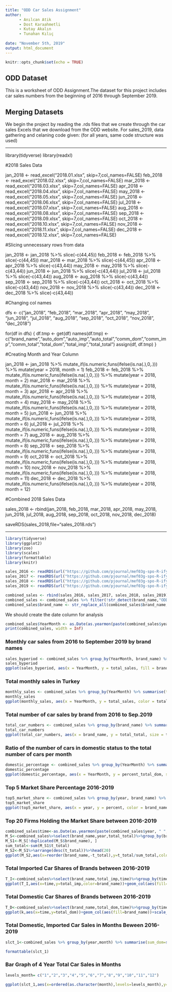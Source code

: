 ---
title: "ODD Car Sales Assignment"
author:
      - Anılcan Atik
      - Dost Karaahmetli
      - Kutay Akalın
      - Tunahan Kılıç
      
date: "November 5th, 2019"
output: html_document
---

```{r setup, include=FALSE}
knitr::opts_chunk$set(echo = TRUE)
```

## ODD Dataset

This is a worksheet of ODD Assignment.The dataset for this project includes car sales numbers from the beginning of 2016 through September 2019.

## Merging Datasets
We begin the project by reading the .rds files that we create through the car sales Excels that we download from the ODD website. For sales_2019, data gathering and celaning code given: (for all years, same code structure was used)


------

library(tidyverse)
library(readxl)

#2018 Sales Data

jan_2018 <- read_excel("2018.01.xlsx", skip=7,col_names=FALSE)
feb_2018 <- read_excel("2018.02.xlsx", skip=7,col_names=FALSE)
mar_2018 <- read_excel("2018.03.xlsx", skip=7,col_names=FALSE)
apr_2018 <- read_excel("2018.04.xlsx", skip=7,col_names=FALSE)
may_2018 <- read_excel("2018.05.xlsx", skip=7,col_names=FALSE)
jun_2018 <- read_excel("2018.06.xlsx", skip=7,col_names=FALSE)
jul_2018 <- read_excel("2018.07.xlsx", skip=7,col_names=FALSE)
aug_2018 <- read_excel("2018.08.xlsx", skip=7,col_names=FALSE)
sep_2018 <- read_excel("2018.09.xlsx", skip=7,col_names=FALSE)
oct_2018 <- read_excel("2018.10.xlsx", skip=7,col_names=FALSE)
nov_2018 <- read_excel("2018.11.xlsx", skip=7,col_names=FALSE)
dec_2018 <- read_excel("2018.12.xlsx", skip=7,col_names=FALSE)


#Slicing unnecessary rows from data

jan_2018 <- jan_2018 %>% slice(-c(44,45))
feb_2018 <- feb_2018 %>% slice(-c(44,45))
mar_2018 <- mar_2018 %>% slice(-c(44,45))
apr_2018 <- apr_2018 %>% slice(-c(43,44))
may_2018 <- may_2018 %>% slice(-c(43,44))
jun_2018 <- jun_2018 %>% slice(-c(43,44))
jul_2018 <- jul_2018 %>% slice(-c(43,44))
aug_2018 <- aug_2018 %>% slice(-c(43,44))
sep_2018 <- sep_2018 %>% slice(-c(43,44))
oct_2018 <- oct_2018 %>% slice(-c(43,44))
nov_2018 <- nov_2018 %>% slice(-c(43,44))
dec_2018 <- dec_2018 %>% slice(-c(43,44))


#Changing col names

dfs <- c("jan_2018", "feb_2018", "mar_2018", "apr_2018", "may_2018", "jun_2018", "jul_2018", "aug_2018", "sep_2018", "oct_2018", "nov_2018", "dec_2018")


for(df in dfs) {
  df.tmp <- get(df)
  names(df.tmp) <- c("brand_name","auto_dom","auto_imp","auto_total","comm_dom","comm_imp","comm_total","total_dom","total_imp","total_total") 
  assign(df, df.tmp)
}


#Creating Month and Year Column

jan_2018 <- jan_2018 %>% mutate_if(is.numeric,funs(ifelse(is.na(.),0,.))) %>% mutate(year = 2018, month = 1)
feb_2018 <- feb_2018 %>% mutate_if(is.numeric,funs(ifelse(is.na(.),0,.))) %>% mutate(year = 2018, month = 2)
mar_2018 <- mar_2018 %>% mutate_if(is.numeric,funs(ifelse(is.na(.),0,.))) %>% mutate(year = 2018, month = 3)
apr_2018 <- apr_2018 %>% mutate_if(is.numeric,funs(ifelse(is.na(.),0,.))) %>% mutate(year = 2018, month = 4)
may_2018 <- may_2018 %>% mutate_if(is.numeric,funs(ifelse(is.na(.),0,.))) %>% mutate(year = 2018, month = 5)
jun_2018 <- jun_2018 %>% mutate_if(is.numeric,funs(ifelse(is.na(.),0,.))) %>% mutate(year = 2018, month = 6)
jul_2018 <- jul_2018 %>% mutate_if(is.numeric,funs(ifelse(is.na(.),0,.))) %>% mutate(year = 2018, month = 7)
aug_2018 <- aug_2018 %>% mutate_if(is.numeric,funs(ifelse(is.na(.),0,.))) %>% mutate(year = 2018, month = 8)
sep_2018 <- sep_2018 %>% mutate_if(is.numeric,funs(ifelse(is.na(.),0,.))) %>% mutate(year = 2018, month = 9)
oct_2018 <- oct_2018 %>% mutate_if(is.numeric,funs(ifelse(is.na(.),0,.))) %>% mutate(year = 2018, month = 10)
nov_2018 <- nov_2018 %>% mutate_if(is.numeric,funs(ifelse(is.na(.),0,.))) %>% mutate(year = 2018, month = 11)
dec_2018 <- dec_2018 %>% mutate_if(is.numeric,funs(ifelse(is.na(.),0,.))) %>% mutate(year = 2018, month = 12)



#Combined 2018 Sales Data

sales_2018 <- rbind(jan_2018, feb_2018, mar_2018, apr_2018, may_2018, jun_2018, jul_2018, aug_2018, sep_2018, oct_2018, nov_2018, dec_2018)


saveRDS(sales_2018,file="sales_2018.rds")


------


```{r warning=FALSE,message=FALSE}
library(tidyverse)
library(ggplot2)
library(zoo)
library(scales)
library(formattable)
library(knitr)
```


```{r readRDS}
sales_2016 <- readRDS(url("https://github.com/pjournal/mef03g-spo-R-ify/blob/master/sales_2016.rds?raw=true"))
sales_2017 <- readRDS(url("https://github.com/pjournal/mef03g-spo-R-ify/blob/master/sales_2017.rds?raw=true"))
sales_2018 <- readRDS(url("https://github.com/pjournal/mef03g-spo-R-ify/blob/master/sales_2018.rds?raw=true"))
sales_2019 <- readRDS(url("https://github.com/pjournal/mef03g-spo-R-ify/blob/master/sales_2019.rds?raw=true"))
```

```{r combined_sales}
combined_sales <- rbind(sales_2016, sales_2017, sales_2018, sales_2019)
combined_sales <- combined_sales %>% filter(!str_detect(brand_name,"ODD"))
combined_sales$brand_name <- str_replace_all(combined_sales$brand_name,"ASTON MARTÄ°N","ASTON MARTIN")
```

We should create the date column for analysis
```{r date column}
combined_sales$YearMonth <- as.Date(as.yearmon(paste(combined_sales$year, " ", combined_sales$month), "%Y %m"))
print(combined_sales, width = Inf)
```


### Monthly car sales from 2016 to September 2019 by brand names
```{r monthly car sales by brand}
sales_byperiod <- combined_sales %>% group_by(YearMonth, brand_name) %>% summarise(total_sales = sum(total_total)) %>% arrange(desc(total_sales)) %>% top_n(1)
sales_byperiod
ggplot(sales_byperiod, aes(x = YearMonth, y = total_sales, fill = brand_name)) + geom_bar(stat = "identity")
```

### Total monthly sales in Turkey
```{r message = FALSE}
monthly_sales <- combined_sales %>% group_by(YearMonth) %>% summarise(total_sales = sum(total_total)) %>% arrange(desc(total_sales))
monthly_sales
ggplot(monthly_sales, aes(x = YearMonth, y = total_sales, color = total_sales)) + geom_point() + geom_smooth()
```

### Total number of car sales by brand from 2016 to Sep.2019
```{r message = FALSE, fig.height=10, fig.width=15, fig.asp= .60}
total_car_numbers <- combined_sales %>% group_by(brand_name) %>% summarise(total_total = sum(total_total)) %>% arrange(desc(total_total))
total_car_numbers
ggplot(total_car_numbers, aes(x = brand_name, y = total_total, size = total_total, color = brand_name)) + geom_point() + theme(axis.text.x = element_text(angle = 90))
```

### Ratio of the number of cars in domestic status to the total number of cars per month
```{r message = FALSE}
domestic_percentage <- combined_sales %>% group_by(YearMonth) %>% summarise(total_dom = sum(total_dom), total_total = sum(total_total)) %>% mutate(percent_total_dom = total_dom/total_total) %>% arrange(desc(percent_total_dom))
domestic_percentage
ggplot(domestic_percentage, aes(x = YearMonth, y = percent_total_dom, size = percent_total_dom, color = percent_total_dom)) + geom_point() + scale_color_gradientn(colours = rainbow(2))
```

### Top 5 Market Share Percentage 2016-2019
```{r message = FALSE}
top5_market_share <- combined_sales %>% group_by(year, brand_name) %>% summarise(total_sales = sum(total_total)) %>% mutate(percent = total_sales / sum(total_sales)) %>% top_n(5, percent)
top5_market_share
ggplot(top5_market_share, aes(x = year, y = percent, color = brand_name)) + geom_point() + geom_line()
```

### Top 20 Firms Holding the Market Share between 2016-2019
```{r message = FALSE}
combined_sales$time<-as.Date(as.yearmon(paste(combined_sales$year, " ", combined_sales$month), "%Y %m"))
M_S<-combined_sales%>%select(brand_name,year,total_total)%>%group_by(brand_name)%>%mutate(t_total=sum(total_total))
M_S1<-M_S[!duplicated(M_S$brand_name), ]
sum_total<-sum(M_S1$t_total)
M_S2<-M_S1%>%arrange(desc(t_total))%>%head(20)
ggplot(M_S2,aes(x=reorder(brand_name,-t_total),y=t_total/sum_total,color=brand_name))+geom_col(aes(fill=brand_name))+theme(axis.text.x = element_text(angle = 90, hjust = 1))+labs(title = "2016-2019 Total Market Share in Percentage",y="Market Share in Percentage",x="Company Names")
```

### Total Imported Car Shares of Brands between 2016-2019
```{r message = FALSE}
T_I<-combined_sales%>%select(brand_name,total_imp,time)%>%group_by(time)%>% mutate(perc_total_imp = total_imp/sum(total_imp))%>%top_n(10)
ggplot(T_I,aes(x=time,y=total_imp,color=brand_name))+geom_col(aes(fill=brand_name))+scale_x_date(labels = date_format("%Y %m"))+labs(title = "2016-2019 Total Imports",y="Total Imports",x="Time")
```

### Total Domestic Car Shares of Brands between 2016-2019
```{r message = FALSE}
T_D<-combined_sales%>%select(brand_name,total_dom,time)%>%group_by(time)%>% mutate(perc_total_dom = total_dom/sum(total_dom))%>%top_n(10)  
ggplot(k,aes(x=time,y=total_dom))+geom_col(aes(fill=brand_name))+scale_x_date(labels = date_format("%Y %m"))+labs(title = "2016-2019 Total Domestic",y="Total Domestic",x="Time")
```

### Total Domestic, Imported Car Sales in Months Beween 2016-2019
```{r message = FALSE}

slct_1<-combined_sales %>% group_by(year,month) %>% summarise(sum_dom=sum(total_dom),sum_imp=sum(total_imp),sum_total=sum(total_total),sum_dom) %>% ungroup()

formattable(slct_1)
```

### Bar Graph of 4 Year Total Car Sales in Months
```{r message = FALSE}

levels_month= c("1","2","3","4","5","6","7","8","9","10","11","12")

ggplot(slct_1,aes(x=ordered(as.character(month),levels=levels_month),y=sum_total,fill=ordered(year,levels=c("2016","2017","2018","2019")))) +geom_bar(stat="identity",position="dodge") + labs(y="Total Car Sales",x="Months",fill="")

```
